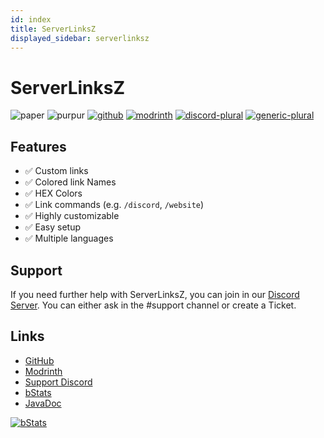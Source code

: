 ```yaml
---
id: index
title: ServerLinksZ
displayed_sidebar: serverlinksz
---
```


# ServerLinksZ

![paper](https://cdn.jsdelivr.net/npm/@intergrav/devins-badges@3/assets/compact/supported/paper_vector.svg)
![purpur](https://cdn.jsdelivr.net/npm/@intergrav/devins-badges@3/assets/compact/supported/purpur_vector.svg)
[![github](https://cdn.jsdelivr.net/npm/@intergrav/devins-badges@3/assets/compact/available/github_vector.svg)](https://github.com/ZetaPlugins/ServerLinksZ)
[![modrinth](https://cdn.jsdelivr.net/npm/@intergrav/devins-badges@3/assets/compact/available/modrinth_vector.svg)](https://modrinth.com/plugin/serverlinksz)
[![discord-plural](https://cdn.jsdelivr.net/npm/@intergrav/devins-badges@3/assets/compact/social/discord-plural_vector.svg)](https://strassburger.org/discord)
[![generic-plural](https://cdn.jsdelivr.net/npm/@intergrav/devins-badges@3/assets/compact/translate/generic-plural_vector.svg)](https://gitlocalize.com/repo/9890)

## Features

-   ✅ Custom links
-   ✅ Colored link Names
-   ✅ HEX Colors
-   ✅ Link commands (e.g. `/discord`, `/website`)
-   ✅ Highly customizable
-   ✅ Easy setup
-   ✅ Multiple languages

## Support

If you need further help with ServerLinksZ, you can join in our [Discord Server](https://discord.com/invite/Cc76tYwXvy). You can either ask in the #support channel or create a Ticket.

## Links

-   [GitHub](https://github.com/ZetaPlugins/ServerLinksZ)
-   [Modrinth](https://modrinth.com/plugin/serverlinksz)
-   [Support Discord](https://strassburger.org/discord)
-   [bStats](https://bstats.org/plugin/bukkit/ServerLinksZ/22795)
-   [JavaDoc](https://jd.slz.zetaplugins.com/)

[![bStats](https://bstats.org/signatures/bukkit/ServerLinksZ.svg)](https://bstats.org/plugin/bukkit/ServerLinksZ/22795)
